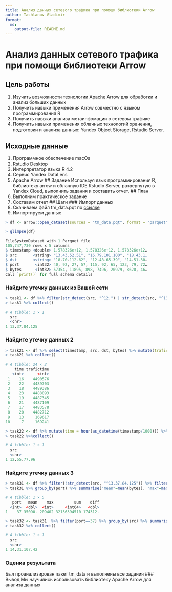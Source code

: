 ```yaml
---
title: Анализ данных сетевого трафика при помощи библиотеки Arrow
author: Tashlanov Vladimir
format:
  md:
    output-file: README.md
---
```

# Анализ данных сетевого трафика при помощи библиотеки Arrow
## Цель работы
1. Изучить возможности технологии Apache Arrow для обработки и анализ больших данных
2. Получить навыки применения Arrow совместно с языком программирования R
3. Получить навыки анализа метаинфомации о сетевом трафике
4. Получить навыки применения облачных технологий хранения, подготовки и анализа данных: Yandex Object Storage, Rstudio Server.

## Исходные данные
1. Программное обеспечение macOs
2. Rstudio Desktop
3. Интерпретатор языка R 4.2
4. Сервис Yandex DataLens
5. Apache Arrow
## Задание
Используя язык программирования R, библиотеку arrow и облачную IDE Rstudio Server, развернутую в Yandex Cloud, выполнить задания и составить отчет.
## План
1. Выполним практическое задание
2. Составим отчет
## Шаги
### Импорт данных
1. Скачиваем файл tm_data.pqt по [ссылке](https://storage.yandexcloud.net/arrow-datasets/tm_data.pqt)
2. Импортируем данные
```r
> df <- arrow::open_dataset(sources = "tm_data.pqt", format = "parquet")
```
```r
> glimpse(df)
```
```r
FileSystemDataset with 1 Parquet file
105,747,730 rows x 5 columns
$ timestamp <double> 1.578326e+12, 1.578326e+12, 1.578326e+12…
$ src       <string> "13.43.52.51", "16.79.101.100", "18.43.1…
$ dst       <string> "18.70.112.62", "12.48.65.39", "14.51.30…
$ port       <int32> 40, 92, 27, 57, 115, 92, 65, 123, 79, 72…
$ bytes      <int32> 57354, 11895, 898, 7496, 20979, 8620, 46…
Call `print()` for full schema details
```
### Найдите утечку данных из Вашей сети
```r
> task1 <- df %>% filter(str_detect(src, "^12.") | str_detect(src, "^13.") | str_detect(src, "^14."))  %>% filter(!str_detect(dst, "^12.") & !str_detect(dst, "^13.") & !str_detect(dst, "^14."))  %>% group_by(src) %>% summarise("sum" = sum(bytes)) %>% arrange(desc(sum)) %>% head(1) %>% select(src) 
> task1 %>% collect()
```
```r
# A tibble: 1 × 1
  src         
  <chr>       
1 13.37.84.125
```
### Найдите утечку данных 2
```r
> task21 <- df %>% select(timestamp, src, dst, bytes) %>% mutate(trafic = (str_detect(src, "^((12|13|14)\\.)") & !str_detect(dst, "^((12|13|14)\\.)")),time = hour(as_datetime(timestamp/1000))) %>% filter(trafic == TRUE, time >= 0 & time <= 24) %>% group_by(time) %>% summarise(trafictime = n()) %>% arrange(desc(trafictime))
> task21 %>% collect()
```
```r
# A tibble: 24 × 2
    time trafictime
   <int>      <int>
 1    16    4490576
 2    22    4489703
 3    18    4489386
 4    23    4488093
 5    19    4487345
 6    21    4487109
 7    17    4483578
 8    20    4482712
 9    13     169617
10     7     169241
```
```r
> task22 <- df %>% mutate(time = hour(as_datetime(timestamp/1000))) %>% filter(!str_detect(src, "^13.37.84.125")) %>% filter(str_detect(src, "^12.") | str_detect(src, "^13.") | str_detect(src, "^14."))  %>% filter(!str_detect(dst, "^12.") | !str_detect(dst, "^13.") | !str_detect(dst, "^14."))  %>% filter(time >= 1 & time <= 15) %>%  group_by(src) %>% summarise("sum" = sum(bytes)) %>% arrange(desc(sum)) %>% head(1)%>% select(src) 
> task22 %>%collect()
```
```r
# A tibble: 1 × 1
  src        
  <chr>      
1 12.55.77.96
```
### Найдите утечку данных 3
```r
> task31 <- df %>% filter(!str_detect(src, "^13.37.84.125")) %>% filter(!str_detect(src, "^12.55.77.96")) %>%filter(str_detect(src, "^12.") | str_detect(src, "^13.") | str_detect(src, "^14."))  %>% filter(!str_detect(dst, "^12.") & !str_detect(dst, "^13.") & !str_detect(dst,"^14."))%>% select(src, bytes, port)
> task31 %>% group_by(port) %>% summarise("mean"=mean(bytes), "max"=max(bytes), "sum" = sum(bytes)) %>% mutate("diff"= max-mean)  %>% filter(diff!=0) %>% arrange(desc(diff)) %>% head(1) %>%collect()
```
```r
# A tibble: 1 × 5
   port   mean    max         sum    diff
  <int>  <dbl>  <int>     <int64>   <dbl>
1    37 35090. 209402 32136394510 174312.
```
```r
> task32 <- task31  %>% filter(port==37) %>% group_by(src) %>% summarise("mean"=mean(bytes)) %>% arrange(desc(mean)) %>% head(1) %>% select(src)
> task32 %>% collect()
```
```r
# A tibble: 1 × 1
  src         
  <chr>       
1 14.31.107.42
```
### Оценка результата
Был проанализирован пакет tm_data и выполнены все задания
### Вывод
Мы научились использовать библиотеку Apache Arrow для анализа данных
